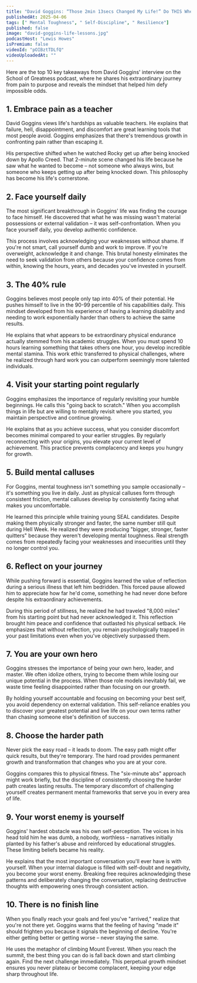 ```yaml
---
title: "David Goggins: “Those 2min 13secs Changed My Life!” Do THIS When Life KNOCKS You Down!"
publishedAt: 2025-04-06
tags: [" Mental Toughness", " Self-Discipline", " Resilience"]
published: false
image: "david-goggins-life-lessons.jpg"
podcastHost: "Lewis Howes"
isPremium: false
videoId: "pOIBztTDLfQ"
videoUploadedAt: ""
---
```



<PodcastSummaryPageLayout frontmatter={frontmatter}>

Here are the top 10 key takeaways from David Goggins' interview on the School of Greatness podcast, where he shares his extraordinary journey from pain to purpose and reveals the mindset that helped him defy impossible odds.

## 1. Embrace pain as a teacher

David Goggins views life's hardships as valuable teachers. He explains that failure, hell, disappointment, and discomfort are great learning tools that most people avoid. Goggins emphasizes that there's tremendous growth in confronting pain rather than escaping it.

His perspective shifted when he watched Rocky get up after being knocked down by Apollo Creed. That 2-minute scene changed his life because he saw what he wanted to become – not someone who always wins, but someone who keeps getting up after being knocked down. This philosophy has become his life's cornerstone.

## 2. Face yourself daily

The most significant breakthrough in Goggins' life was finding the courage to face himself. He discovered that what he was missing wasn't material possessions or external validation – it was self-confrontation. When you face yourself daily, you develop authentic confidence.

This process involves acknowledging your weaknesses without shame. If you're not smart, call yourself dumb and work to improve. If you're overweight, acknowledge it and change. This brutal honesty eliminates the need to seek validation from others because your confidence comes from within, knowing the hours, years, and decades you've invested in yourself.

## 3. The 40% rule

Goggins believes most people only tap into 40% of their potential. He pushes himself to live in the 90-99 percentile of his capabilities daily. This mindset developed from his experience of having a learning disability and needing to work exponentially harder than others to achieve the same results.

He explains that what appears to be extraordinary physical endurance actually stemmed from his academic struggles. When you must spend 10 hours learning something that takes others one hour, you develop incredible mental stamina. This work ethic transferred to physical challenges, where he realized through hard work you can outperform seemingly more talented individuals.

## 4. Visit your starting point regularly

Goggins emphasizes the importance of regularly revisiting your humble beginnings. He calls this "going back to scratch." When you accomplish things in life but are willing to mentally revisit where you started, you maintain perspective and continue growing.

He explains that as you achieve success, what you consider discomfort becomes minimal compared to your earlier struggles. By regularly reconnecting with your origins, you elevate your current level of achievement. This practice prevents complacency and keeps you hungry for growth.

## 5. Build mental calluses

For Goggins, mental toughness isn't something you sample occasionally – it's something you live in daily. Just as physical calluses form through consistent friction, mental calluses develop by consistently facing what makes you uncomfortable.

He learned this principle while training young SEAL candidates. Despite making them physically stronger and faster, the same number still quit during Hell Week. He realized they were producing "bigger, stronger, faster quitters" because they weren't developing mental toughness. Real strength comes from repeatedly facing your weaknesses and insecurities until they no longer control you.

## 6. Reflect on your journey

While pushing forward is essential, Goggins learned the value of reflection during a serious illness that left him bedridden. This forced pause allowed him to appreciate how far he'd come, something he had never done before despite his extraordinary achievements.

During this period of stillness, he realized he had traveled "8,000 miles" from his starting point but had never acknowledged it. This reflection brought him peace and confidence that outlasted his physical setback. He emphasizes that without reflection, you remain psychologically trapped in your past limitations even when you've objectively surpassed them.

## 7. You are your own hero

Goggins stresses the importance of being your own hero, leader, and master. We often idolize others, trying to become them while losing our unique potential in the process. When those role models inevitably fail, we waste time feeling disappointed rather than focusing on our growth.

By holding yourself accountable and focusing on becoming your best self, you avoid dependency on external validation. This self-reliance enables you to discover your greatest potential and live life on your own terms rather than chasing someone else's definition of success.

## 8. Choose the harder path

Never pick the easy road – it leads to doom. The easy path might offer quick results, but they're temporary. The hard road provides permanent growth and transformation that changes who you are at your core.

Goggins compares this to physical fitness. The "six-minute abs" approach might work briefly, but the discipline of consistently choosing the harder path creates lasting results. The temporary discomfort of challenging yourself creates permanent mental frameworks that serve you in every area of life.

## 9. Your worst enemy is yourself

Goggins' hardest obstacle was his own self-perception. The voices in his head told him he was dumb, a nobody, worthless – narratives initially planted by his father's abuse and reinforced by educational struggles. These limiting beliefs became his reality.

He explains that the most important conversation you'll ever have is with yourself. When your internal dialogue is filled with self-doubt and negativity, you become your worst enemy. Breaking free requires acknowledging these patterns and deliberately changing the conversation, replacing destructive thoughts with empowering ones through consistent action.

## 10. There is no finish line

When you finally reach your goals and feel you've "arrived," realize that you're not there yet. Goggins warns that the feeling of having "made it" should frighten you because it signals the beginning of decline. You're either getting better or getting worse – never staying the same.

He uses the metaphor of climbing Mount Everest. When you reach the summit, the best thing you can do is fall back down and start climbing again. Find the next challenge immediately. This perpetual growth mindset ensures you never plateau or become complacent, keeping your edge sharp throughout life.

</PodcastSummaryPageLayout>
